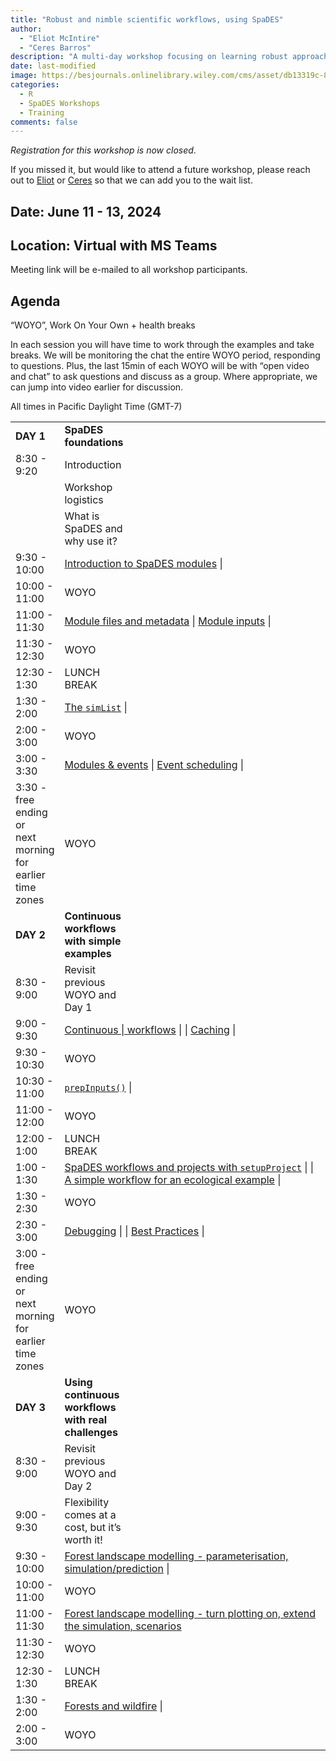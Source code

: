 ```yaml
---
title: "Robust and nimble scientific workflows, using SpaDES"
author: 
  - "Eliot McIntire"
  - "Ceres Barros"
description: "A multi-day workshop focusing on learning robust approaches to building reuseable, reproducible workflows for ecological applications"
date: last-modified
image: https://besjournals.onlinelibrary.wiley.com/cms/asset/db13319c-88b4-4821-9eaa-a2e62364b399/mee314034-fig-0004-m.jpg
categories:
  - R
  - SpaDES Workshops
  - Training
comments: false
---
```


*Registration for this workshop is now closed*.

If you missed it, but would like to attend a future workshop, please
reach out to [Eliot](../bios/community/aaaeliot.qmd) or
[Ceres](../bios/community/aaaeliot.qmd) so that we can add you to the
wait list.

## Date: June 11 - 13, 2024

## Location: Virtual with MS Teams

Meeting link will be e-mailed to all workshop participants.

## Agenda

"WOYO", Work On Your Own + health breaks

In each session you will have time to work through the examples and take
breaks. We will be monitoring the chat the entire WOYO period,
responding to questions. Plus, the last 15min of each WOYO will be with
"open video and chat" to ask questions and discuss as a group. Where
appropriate, we can jump into video earlier for discussion.

All times in Pacific Daylight Time (GMT-7)

+-------------------------------+-------------------------------+
| **DAY 1**                     | **SpaDES foundations**        |
+-------------------------------+-------------------------------+
| 8:30 - 9:20                   | Introduction                  |
+-------------------------------+-------------------------------+
|                               | Workshop logistics            |
+-------------------------------+-------------------------------+
|                               | What is SpaDES and why use    |
|                               | it?                           |
+-------------------------------+-------------------------------+
| 9:30 - 10:00                  | [Introduction to SpaDES modules](https://predictiveecology.org/training/_book/NewModuleIntro.html) |
+-------------------------------+-------------------------------+
| 10:00 - 11:00                 | WOYO                          |
+-------------------------------+-------------------------------+
| 11:00 - 11:30                 | [Module files and metadata](https://predictiveecology.org/training/_book/MetaDataAndModuleFiles.html)  
|                               |                               |
|                               | [Module inputs](https://predictiveecology.org/training/_book/ModuleInputs.html) |
+-------------------------------+-------------------------------+
| 11:30 - 12:30                 | WOYO                          |
+-------------------------------+-------------------------------+
| 12:30 - 1:30                  | LUNCH BREAK                   |
+-------------------------------+-------------------------------+
| 1:30 - 2:00                   | [The `simList`](https://predictiveecology.org/training/_book/simList.html) |
+-------------------------------+-------------------------------+
| 2:00 - 3:00                   | WOYO                          |
+-------------------------------+-------------------------------+
| 3:00 - 3:30                   | [Modules & events](https://predictiveecology.org/training/_book/ModulesAndEvents.html) 
|                               |                               |
|                               | [Event scheduling](https://predictiveecology.org/training/_book/Scheduling.html) |
+-------------------------------+-------------------------------+
| 3:30 - free ending\           | WOYO                          |
| or\                           |                               |
| next morning for earlier time |                               |
| zones                         |                               |
+-------------------------------+-------------------------------+
| **DAY 2**                     | **Continuous workflows with   |
|                               | simple examples**             |
+-------------------------------+-------------------------------+
| 8:30 - 9:00                   | Revisit previous WOYO and Day |
|                               | 1                             |
+-------------------------------+-------------------------------+
| 9:00 - 9:30                   | [Continuous                   |
|                               | workflows](https://predictiveecology.org/training/_book/ContinuousWorkflows.html) |
|                               |                               |
|                               | [Caching](https://predictiveecology.org/training/_book/Caching.html) |
+-------------------------------+-------------------------------+
| 9:30 - 10:30                  | WOYO                          |
+-------------------------------+-------------------------------+
| 10:30 - 11:00                 | [`prepInputs()`](https://predictiveecology.org/training/_book/prepInputs.html) |
+-------------------------------+-------------------------------+
| 11:00 - 12:00                 | WOYO                          |
+-------------------------------+-------------------------------+
| 12:00 - 1:00                  | LUNCH BREAK                   |
+-------------------------------+-------------------------------+
| 1:00 - 1:30                   | [SpaDES workflows and projects with `setupProject`](https://predictiveecology.org/training/_book/setupProject.html) |
|                               |                               |
|                               | [A simple workflow for an ecological example](https://predictiveecology.org/training/_book/workflowSimple2.html) |
+-------------------------------+-------------------------------+
| 1:30 - 2:30                   | WOYO                          |
+-------------------------------+-------------------------------+
| 2:30 - 3:00                   | [Debugging](https://predictiveecology.org/training/_book/debugging.html) |
|                               |                               |
|                               | [Best Practices](https://predictiveecology.org/training/_book/bestPractices.html) |
+-------------------------------+-------------------------------+
| 3:00 - free ending\           | WOYO                          |
| or\                           |                               |
| next morning for earlier time |                               |
| zones                         |                               |
+-------------------------------+-------------------------------+
| **DAY 3**                     | **Using continuous workflows  |
|                               | with real challenges**        |
+-------------------------------+-------------------------------+
| 8:30 - 9:00                   | Revisit previous WOYO and Day |
|                               | 2                             |
+-------------------------------+-------------------------------+
| 9:00 - 9:30                   | Flexibility comes at a cost,  |
|                               | but it's worth it!            |
+-------------------------------+-------------------------------+
| 9:30 - 10:00                  | [Forest landscape modelling - parameterisation, simulation/prediction](https://predictiveecology.org/training/_book/LandRDemo_coreVeg.html) |
+-------------------------------+-------------------------------+
| 10:00 - 11:00                 | WOYO                          |
+-------------------------------+-------------------------------+
| 11:00 - 11:30                 | [Forest landscape modelling - turn plotting on, extend the simulation, scenarios](https://predictiveecology.org/training/_book/LandRDemo_coreVeg.html#turn-plotting-on-after-setting-up-the-workflow) |
+-------------------------------+-------------------------------+
| 11:30 - 12:30                 | WOYO                          |
+-------------------------------+-------------------------------+
| 12:30 - 1:30                  | LUNCH BREAK                   |
+-------------------------------+-------------------------------+
| 1:30 - 2:00                   | [Forests and wildfire](https://predictiveecology.org/training/_book/ForestsAndFire.html) |
+-------------------------------+-------------------------------+
| 2:00 - 3:00                   | WOYO                          |
+-------------------------------+-------------------------------+

